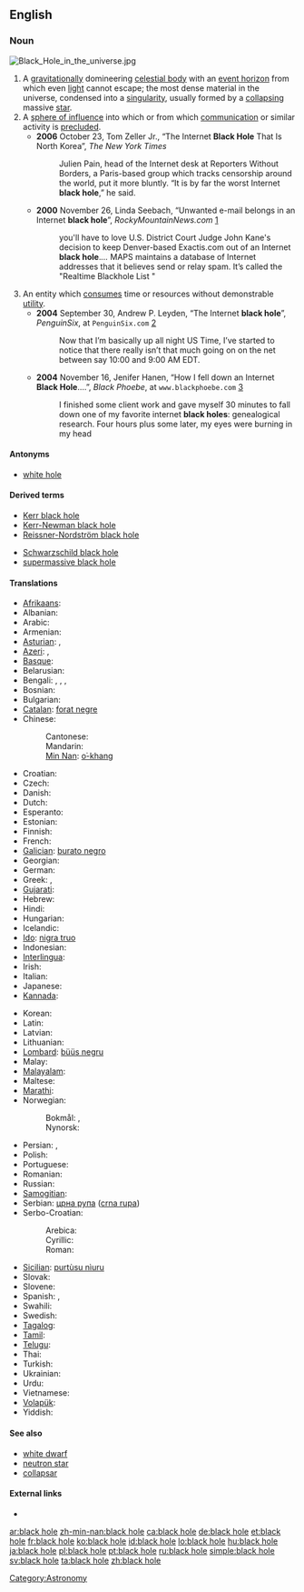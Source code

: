 {{also|blackhole}}
==English==

===Noun===
[[File:Black Hole in the universe.jpg|thumb]]
{{en-noun|sg=[[black]] [[hole]]}}

# A [[gravitation]]ally domineering [[celestial body]] with an [[event horizon]] from which even [[light]] cannot escape; the most dense material in the universe, condensed into a [[singularity]], usually formed by a [[collapse|collapsing]] massive [[star]].
# A [[sphere of influence]] into which or from which [[communication]] or similar activity is [[preclude]]d.
#* '''2006''' October 23, Tom Zeller Jr., “The Internet '''Black Hole''' That Is North Korea”, ''The New York Times''
#*: Julien Pain, head of the Internet desk at Reporters Without Borders, a Paris-based group which tracks censorship around the world, put it more bluntly. “It is by far the worst Internet '''black hole''',” he said.
#* '''2000''' November 26, Linda Seebach, “Unwanted e-mail belongs in an Internet '''black hole'''”, ''RockyMountainNews.com'' [http://rockymountainnews.com/seebach/1126seeba.shtml]
#*: you'll have to love U.S. District Court Judge John Kane's decision to keep Denver-based Exactis.com out of an Internet '''black hole'''.''...'' MAPS maintains a database of Internet addresses that it believes send or relay spam. It’s called the "Realtime Blackhole List<!--,-->"
# An entity which [[consume]]s time or resources without demonstrable [[utility]].
#* '''2004''' September 30, Andrew P. Leyden, “The Internet '''black hole'''”, ''PenguinSix'', at <tt>PenguinSix.com</tt> [http://penguinsix.com/?p=428]<!--http://www.penguinsix.com/blog/archives/2004/09/the_internet_bl.html-->
#*: Now that I’m basically up all night US Time, I’ve started to notice that there really isn’t that much going on on the net between say 10:00 and 9:00 AM EDT.
#* '''2004''' November 16, Jenifer Hanen, “How I fell down an Internet '''Black Hole'''....”, ''Black Phoebe'', at <tt>www.blackphoebe.com</tt> [http://www.blackphoebe.com/msjen/archives/2004/11/how_i_fell_down.html]
#*: I finished some client work and gave myself 30 minutes to fall down one of my favorite internet '''black holes''': genealogical research. Four hours plus some later, my eyes were burning in my head

====Antonyms====
* [[white hole]]

====Derived terms====
{{top2}}
* [[Kerr black hole]]
* [[Kerr-Newman black hole]]
* [[Reissner-Nordström black hole]]
{{mid2}}
* [[Schwarzschild black hole]]
* [[supermassive black hole]]
{{bottom}}

====Translations====
{{trans-top|celestial body}}
* [[Afrikaans]]: {{t|af|swartgat}}
* Albanian: {{t-|sq|vrimë e zezë|f|xs=Albanian}}
* Arabic: {{t|ar|ثقب أسود|m|tr=thuqb 'áswad|sc=Arab}}
* Armenian: {{t-|hy|սև խոռոչ|tr=sev xoṙoč}}
* [[Asturian]]: {{t|ast|furacu prietu|m|xs=Asturian}},  {{t|ast|fueyu prietu|m|xs=Asturian}}
* [[Azeri]]: {{t|az|qara dəlik|xs=Azeri}},  {{t|az|qara çuxur|xs=Azeri}}
* [[Basque]]: {{t-|eu|zulo beltz|xs=Basque}}
* Belarusian: {{t|be|чорная дзіра|f|tr=čórnaja dzirá|sc=Cyrl}}
* Bengali: {{t|bn|কৃষ্ণগহ্বর|tr=krishnôgôhbôr|sc=Beng|xs=Bengali}}, {{t|bn|কৃষ্ণবিবর|tr=krishnôbibôr|sc=Beng}}, {{t|bn|ব্ল্যাকহোল|tr=blêk-hol|sc=Beng}}, {{t|bn|ব্ল্যাক হোল|tr=blêk hol|sc=Beng}}
* Bosnian: {{t-|bs|crna rupa|f}}
* Bulgarian: {{t|bg|черна дупка|f|tr=čérna dúpka|sc=Cyrl}}
* [[Catalan]]: [[forat negre]] {{m}}
* Chinese:
*: Cantonese: {{tø|yue|黑洞|tr=hak1 dung6|sc=Hani}}
*: Mandarin: {{t|zh|黑洞|tr=hēidòng|sc=Hani}}
*: [[Min Nan]]: [[o͘-khang]]
* Croatian: {{t-|hr|crna rupa|f}}
* Czech: {{t-|cs|černá díra|f}}
* Danish: {{t|da|sort hul}}
* Dutch: {{t+|nl|zwart gat|n}}
* Esperanto: {{t-|eo|nigra truo|xs=Esperanto}}
* Estonian: {{t-|et|must auk}}
* Finnish: {{t-|fi|musta aukko}}
* French: {{t+|fr|trou noir|m}}
* [[Galician]]: [[burato negro]] {{m}}
* Georgian: {{t|ka|შავი ხვრელი|tr=šavi χvreli}}
* German: {{t-|de|schwarzes Loch|n}}
* Greek: {{t|el|μαύρη τρύπα|f|tr=mávri trýpa}}, {{t|el|μελανή οπή|f|tr=melaní opí}}
* [[Gujarati]]: {{t|gu|કૃષ્ણ વિવર|sc=Gujr}}
* Hebrew: {{t+|he|חור שחור|m}}
* Hindi: {{t|hi|काल कोठरी|f|tr=kāl-koṭhrī|sc=Deva}}
* Hungarian: {{t+|hu|fekete lyuk}}
* Icelandic: {{t+|is|svarthol}}
* [[Ido]]: [[nigra truo]]
* Indonesian: {{t|id|lubang hitam}}
* [[Interlingua]]: {{t|ia|cavo nigre}}
* Irish: {{t|ga|dúpholl|m|xs=Irish}}
* Italian: {{t-|it|buco nero|m}}
* Japanese: {{t+|ja|ブラックホール|tr=burakkuhōru}}
* [[Kannada]]: {{t|kn|ಕಪ್ಪು ಕುಳಿ|sc=Knda}}
{{trans-mid}}
* Korean: {{t+|ko|블랙홀|tr=beullaek-hol|sc=Hang}}
* Latin: {{t|la|gurges ater|m}}
* Latvian: {{t|lv|melnais caurums}}
* Lithuanian: {{t-|lt|juodoji skylė|f|xs=Lithuanian}}
* [[Lombard]]: [[büüs negru]]
* Malay: {{t|ms|lohong hitam}}
* [[Malayalam]]: {{t|ml|തമോദ്വാരം|sc=Mlym}}
* Maltese: {{t-|mt|toqba sewda|f|xs=Maltese}}
* [[Marathi]]: {{t|mr|कृष्णविवर|sc=Deva|xs=Marathi}}
* Norwegian:
*: Bokmål: {{t-|no|svart hull}}, {{t-|no|sort hull}}
*: Nynorsk: {{t-|nn|svart hòl|xs=Norwegian Nynorsk}}
* Persian: {{t|fa|سیاه‌چاله فضایی|sc=fa-Arab}},  {{t-|fa|سیاه‌چاله فضایی|xs=Persian}}
* Polish: {{t+|pl|czarna dziura|f}}
* Portuguese: {{t-|pt|buraco negro|m}}
* Romanian: {{t-|ro|gaură neagră|f}}
* Russian: {{t+|ru|чёрная дыра|f|tr=čórnaja dyrá}}
* [[Samogitian]]: {{tø|sgs|jouduojė skīlie|f}}
* Serbian: [[црна рупа]] ([[crna rupa]]) {{f}}
* Serbo-Croatian:
*: Arebica: {{t|sh|ڄرنآ رۆپآ|f|sc=Arab|xs=Serbo-Croatian}}
*: Cyrillic: {{t|sh|црна рупа|f|sc=Cyrl|xs=Serbo-Croatian}}
*: Roman: {{t|sh|crna rupa|f|xs=Serbo-Croatian}}
* [[Sicilian]]: [[purtùsu nìuru]] {{m}}
* Slovak: {{t-|sk|čierna diera|f}}
* Slovene: {{t-|sl|črna luknja|f}}
* Spanish: {{t+|es|agujero negro|m}},  {{t+|es|hoyo negro|m}}
* Swahili: {{t|sw|shimo jeusi}}
* Swedish: {{t+|sv|svart hål|n}}
* [[Tagalog]]: {{t-|tl|itim na butas|xs=Tagalog}}
* [[Tamil]]: {{t|ta|கருங்குழி|sc=Taml}}
* [[Telugu]]: {{t|te|కాలబిలము|sc=Telu}}
* Thai: {{t|th|หลุมดำ|tr=lŏom dam|sc=Thai}}
* Turkish: {{t+|tr|kara delik}}
* Ukrainian: {{t|uk|чорна діра|f|tr=čórna dirá|sc=Cyrl}}
* Urdu: {{t|ur|ثقب اسود|sc=ur-Arab}}
* Vietnamese: {{t-|vi|hố đen|xs=Vietnamese}}
* [[Volapük]]: {{t|vo|siblägahog}}
* Yiddish: {{t|yi|שווארצע לאך|sc=Hebr|xs=Yiddish}}
{{trans-bottom}}

====See also====
* [[white dwarf]]
* [[neutron star]]
* [[collapsar]]

====External links====
* {{pedialite}}

[[Category:Astronomy]]

[[ar:black hole]]
[[zh-min-nan:black hole]]
[[ca:black hole]]
[[de:black hole]]
[[et:black hole]]
[[fr:black hole]]
[[ko:black hole]]
[[id:black hole]]
[[lo:black hole]]
[[hu:black hole]]
[[ja:black hole]]
[[pl:black hole]]
[[pt:black hole]]
[[ru:black hole]]
[[simple:black hole]]
[[sv:black hole]]
[[ta:black hole]]
[[zh:black hole]]